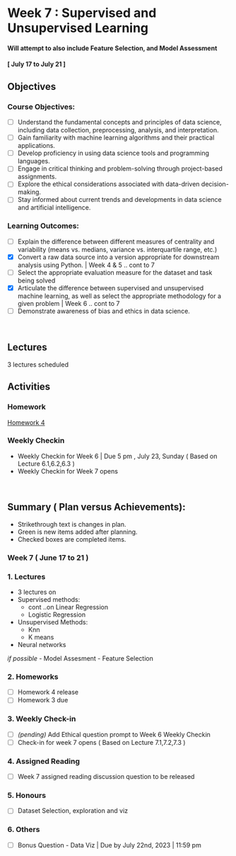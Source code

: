 # Week 7 : Supervised and Unsupervised Learning 
#### Will attempt to also include Feature Selection, and Model Assessment 
#### [ July 17 to July 21 ]

## Objectives

### Course Objectives:

- [ ] Understand the fundamental concepts and principles of data science, including data collection, preprocessing, analysis, and interpretation.
- [ ] Gain familiarity with machine learning algorithms and their practical applications.
- [ ] Develop proficiency in using data science tools and programming languages.
- [ ] Engage in critical thinking and problem-solving through project-based assignments.
- [ ] Explore the ethical considerations associated with data-driven decision-making.
- [ ] Stay informed about current trends and developments in data science and artificial intelligence.

### Learning Outcomes:

- [ ] Explain the difference between different measures of centrality and variability (means vs. medians, variance vs. interquartile range, etc.)
- [x] Convert a raw data source into a version appropriate for downstream analysis using Python. |  Week 4 & 5 .. cont to 7
- [ ] Select the appropriate evaluation measure for the dataset and task being solved
- [x] Articulate the difference between supervised and unsupervised machine learning, as well as select the appropriate methodology for a given problem | Week 6 .. cont to 7
- [ ] Demonstrate awareness of bias and ethics in data science. 

<br>

## Lectures

3 lectures scheduled


## Activities



### Homework

[Homework 4]()

### Weekly Checkin 

- Weekly Checkin for Week 6 | Due 5 pm , July 23, Sunday ( Based on Lecture 6.1,6.2,6.3 )
- Weekly Checkin for Week 7 opens 

<br>

## Summary ( Plan versus Achievements):

* Strikethrough text is changes in plan.
* Green is new items added after planning.
* Checked boxes are completed items.

### Week 7 ( June 17 to 21 )

### 1. Lectures

- 3 lectures on 
- Supervised methods:
    - cont ..on Linear Regression
    - Logistic Regression
- Unsupervised Methods:
    - Knn
    - K means
- Neural networks
<br>

_if possible_
- Model Assesment
- Feature Selection

### 2. Homeworks

- [ ] Homework 4 release
-  [ ] Homework 3 due

### 3. Weekly Check-in

- [ ] _(pending)_ Add Ethical question prompt to Week 6 Weekly Checkin
- [ ] Check-in for week 7 opens ( Based on Lecture 7.1,7.2,7.3 )

### 4. Assigned Reading

- [ ] Week 7 assigned reading discussion question to be released

### 5. Honours

- [ ] Dataset Selection, exploration and viz

### 6. Others

- [ ] Bonus Question - Data Viz | Due by July 22nd, 2023 | 11:59 pm